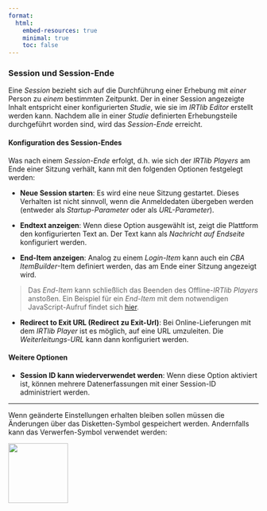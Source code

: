 ```yaml
---
format:
  html:
    embed-resources: true
    minimal: true
    toc: false
---
```


### Session und Session-Ende

Eine *Session* bezieht sich auf die Durchführung einer Erhebung mit *einer* Person zu *einem* bestimmten Zeitpunkt. Der in einer Session angezeigte Inhalt entspricht einer konfigurierten *Studie*, wie sie im *IRTlib Editor* erstellt werden kann. Nachdem alle in einer *Studie* definierten Erhebungsteile durchgeführt worden sind, wird das *Session-Ende* erreicht. 

#### Konfiguration des Session-Endes 

Was nach einem *Session-Ende* erfolgt, d.h. wie sich der *IRTlib Players* am Ende einer Sitzung verhält, kann mit den folgenden Optionen festgelegt werden:

* **Neue Session starten**: Es wird eine neue Sitzung gestartet. Dieses Verhalten ist nicht sinnvoll, wenn die Anmeldedaten übergeben werden (entweder als *Startup-Parameter* oder als *URL-Parameter*).

* **Endtext anzeigen**: Wenn diese Option ausgewählt ist, zeigt die Plattform den konfigurierten Text an. Der Text kann als *Nachricht auf Endseite* konfiguriert werden. 

* **End-Item anzeigen**: Analog zu einem *Login-Item* kann auch ein *CBA ItemBuilder*-Item definiert werden, das am Ende einer Sitzung angezeigt wird. 

> Das *End-Item* kann schließlich das Beenden des Offline-*IRTlib Players* anstoßen. Ein Beispiel für ein *End-Item* mit dem notwendigen JavaScript-Aufruf findet sich [hier](https://kroehne.github.io/CBAItemBuilderBook/items/9_09/IRTLibEndItemExample.zip).

* **Redirect to Exit URL (Redirect zu Exit-Url)**: Bei Online-Lieferungen mit dem *IRTlib Player* ist es möglich, auf eine URL umzuleiten. Die *Weiterleitungs-URL* kann dann konfiguriert werden. 

#### Weitere Optionen

* **Session ID kann wiederverwendet werden**: Wenn diese Option aktiviert ist, können mehrere Datenerfassungen mit einer Session-ID administriert werden.

<hr/>

Wenn geänderte Einstellungen erhalten bleiben sollen müssen die Änderungen über das Disketten-Symbol gespeichert werden. Andernfalls kann das Verwerfen-Symbol verwendet werden:

![](img/screenshot-icons-undo-and-save-01.png){width="120" fig-align="left"}
